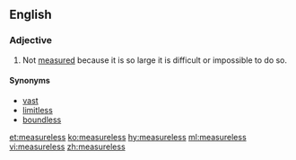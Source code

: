 ==English==
===Adjective===
{{en-adj|-}}

#Not [[measured]] because it is so large it is difficult or impossible to do so.

====Synonyms====
*[[vast]]
*[[limitless]]
*[[boundless]]

[[et:measureless]]
[[ko:measureless]]
[[hy:measureless]]
[[ml:measureless]]
[[vi:measureless]]
[[zh:measureless]]